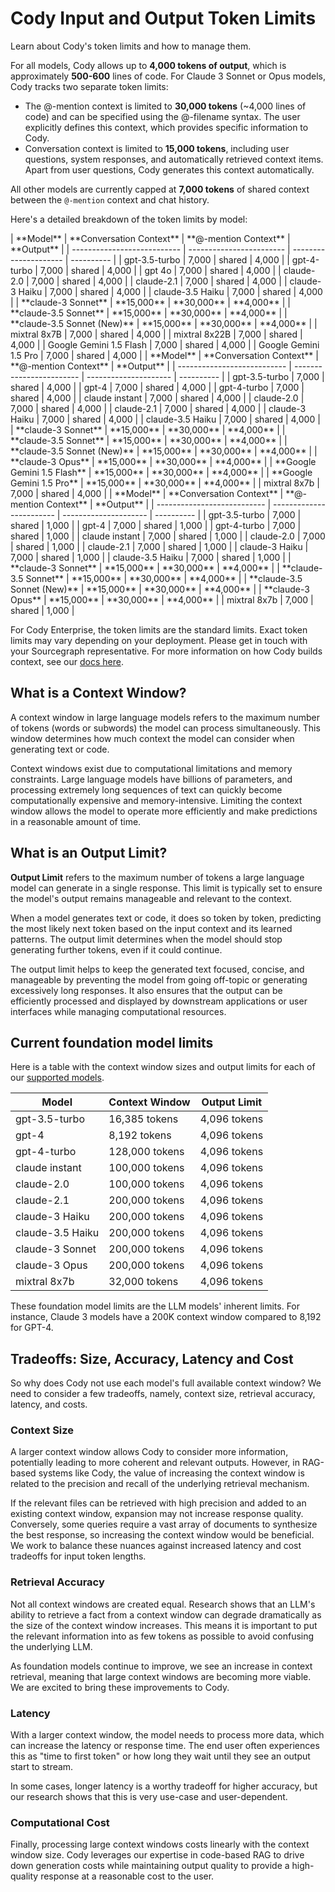 # Cody Input and Output Token Limits

<p class="subtitle">Learn about Cody's token limits and how to manage them.</p>

For all models, Cody allows up to **4,000 tokens of output**, which is approximately **500-600** lines of code. For Claude 3 Sonnet or Opus models, Cody tracks two separate token limits:

- The @-mention context is limited to **30,000 tokens** (~4,000 lines of code) and can be specified using the @-filename syntax. The user explicitly defines this context, which provides specific information to Cody.
- Conversation context is limited to **15,000 tokens**, including user questions, system responses, and automatically retrieved context items. Apart from user questions, Cody generates this context automatically.

All other models are currently capped at **7,000 tokens** of shared context between the `@-mention` context and chat history.

Here's a detailed breakdown of the token limits by model:

<Tabs>
  <Tab title="Free">
|          **Model**          | **Conversation Context** | **@-mention Context** | **Output** |
| --------------------------- | ------------------------ | --------------------- | ---------- |
| gpt-3.5-turbo               | 7,000                    | shared                | 4,000      |
| gpt-4-turbo                 | 7,000                    | shared                | 4,000      |
| gpt 4o                      | 7,000                    | shared                | 4,000      |
| claude-2.0                  | 7,000                    | shared                | 4,000      |
| claude-2.1                  | 7,000                    | shared                | 4,000      |
| claude-3 Haiku              | 7,000                    | shared                | 4,000      |
| claude-3.5 Haiku            | 7,000                    | shared                | 4,000      |
| **claude-3 Sonnet**         | **15,000**               | **30,000**            | **4,000**  |
| **claude-3.5 Sonnet**       | **15,000**               | **30,000**            | **4,000**  |
| **claude-3.5 Sonnet (New)** | **15,000**               | **30,000**            | **4,000**  |
| mixtral 8x7B                | 7,000                    | shared                | 4,000      |
| mixtral 8x22B               | 7,000                    | shared                | 4,000      |
| Google Gemini 1.5 Flash     | 7,000                    | shared                | 4,000      |
| Google Gemini 1.5 Pro       | 7,000                    | shared                | 4,000      |

  </Tab>

<Tab title="Pro">
|          **Model**          | **Conversation Context** | **@-mention Context** | **Output** |
| --------------------------- | ------------------------ | --------------------- | ---------- |
| gpt-3.5-turbo               | 7,000                    | shared                | 4,000      |
| gpt-4                       | 7,000                    | shared                | 4,000      |
| gpt-4-turbo                 | 7,000                    | shared                | 4,000      |
| claude instant              | 7,000                    | shared                | 4,000      |
| claude-2.0                  | 7,000                    | shared                | 4,000      |
| claude-2.1                  | 7,000                    | shared                | 4,000      |
| claude-3 Haiku              | 7,000                    | shared                | 4,000      |
| claude-3.5 Haiku            | 7,000                    | shared                | 4,000      |
| **claude-3 Sonnet**         | **15,000**               | **30,000**            | **4,000**  |
| **claude-3.5 Sonnet**       | **15,000**               | **30,000**            | **4,000**  |
| **claude-3.5 Sonnet (New)** | **15,000**               | **30,000**            | **4,000**  |
| **claude-3 Opus**           | **15,000**               | **30,000**            | **4,000**  |
| **Google Gemini 1.5 Flash** | **15,000**               | **30,000**            | **4,000**  |
| **Google Gemini 1.5 Pro**   | **15,000**               | **30,000**            | **4,000**  |
| mixtral 8x7b                | 7,000                    | shared                | 4,000      |
  </Tab>

  <Tab title="Enterprise">
|          **Model**          | **Conversation Context** | **@-mention Context** | **Output** |
| --------------------------- | ------------------------ | --------------------- | ---------- |
| gpt-3.5-turbo               | 7,000                    | shared                | 1,000      |
| gpt-4                       | 7,000                    | shared                | 1,000      |
| gpt-4-turbo                 | 7,000                    | shared                | 1,000      |
| claude instant              | 7,000                    | shared                | 1,000      |
| claude-2.0                  | 7,000                    | shared                | 1,000      |
| claude-2.1                  | 7,000                    | shared                | 1,000      |
| claude-3 Haiku              | 7,000                    | shared                | 1,000      |
| claude-3.5 Haiku            | 7,000                    | shared                | 1,000      |
| **claude-3 Sonnet**         | **15,000**               | **30,000**            | **4,000**  |
| **claude-3.5 Sonnet**       | **15,000**               | **30,000**            | **4,000**  |
| **claude-3.5 Sonnet (New)** | **15,000**               | **30,000**            | **4,000**  |
| **claude-3 Opus**           | **15,000**               | **30,000**            | **4,000**  |
| mixtral 8x7b                | 7,000                    | shared                | 1,000      |
  </Tab>
</Tabs>

<br />

<Callout type="info">For Cody Enterprise, the token limits are the standard limits. Exact token limits may vary depending on your deployment. Please get in touch with your Sourcegraph representative. For more information on how Cody builds context, see our [docs here](/cody/core-concepts/context).</Callout>

## What is a Context Window?

A context window in large language models refers to the maximum number of tokens (words or subwords) the model can process simultaneously. This window determines how much context the model can consider when generating text or code.

Context windows exist due to computational limitations and memory constraints. Large language models have billions of parameters, and processing extremely long sequences of text can quickly become computationally expensive and memory-intensive. Limiting the context window allows the model to operate more efficiently and make predictions in a reasonable amount of time.

## What is an Output Limit?

**Output Limit** refers to the maximum number of tokens a large language model can generate in a single response. This limit is typically set to ensure the model's output remains manageable and relevant to the context.

When a model generates text or code, it does so token by token, predicting the most likely next token based on the input context and its learned patterns. The output limit determines when the model should stop generating further tokens, even if it could continue.

The output limit helps to keep the generated text focused, concise, and manageable by preventing the model from going off-topic or generating excessively long responses. It also ensures that the output can be efficiently processed and displayed by downstream applications or user interfaces while managing computational resources.

## Current foundation model limits

Here is a table with the context window sizes and output limits for each of our [supported models](/cody/capabilities/supported-models).

|    **Model**     | **Context Window** | **Output Limit** |
| ---------------- | ------------------ | ---------------- |
| gpt-3.5-turbo    | 16,385 tokens      | 4,096 tokens     |
| gpt-4            | 8,192 tokens       | 4,096 tokens     |
| gpt-4-turbo      | 128,000 tokens     | 4,096 tokens     |
| claude instant   | 100,000 tokens     | 4,096 tokens     |
| claude-2.0       | 100,000 tokens     | 4,096 tokens     |
| claude-2.1       | 200,000 tokens     | 4,096 tokens     |
| claude-3 Haiku   | 200,000 tokens     | 4,096 tokens     |
| claude-3.5 Haiku | 200,000 tokens     | 4,096 tokens     |
| claude-3 Sonnet  | 200,000 tokens     | 4,096 tokens     |
| claude-3 Opus    | 200,000 tokens     | 4,096 tokens     |
| mixtral 8x7b     | 32,000 tokens      | 4,096 tokens     |

<Callout type="info">These foundation model limits are the LLM models' inherent limits. For instance, Claude 3 models have a 200K context window compared to 8,192 for GPT-4.</Callout>

## Tradeoffs: Size, Accuracy, Latency and Cost

So why does Cody not use each model's full available context window? We need to consider a few tradeoffs, namely, context size, retrieval accuracy, latency, and costs.

### Context Size

A larger context window allows Cody to consider more information, potentially leading to more coherent and relevant outputs. However, in RAG-based systems like Cody, the value of increasing the context window is related to the precision and recall of the underlying retrieval mechanism.

If the relevant files can be retrieved with high precision and added to an existing context window, expansion may not increase response quality. Conversely, some queries require a vast array of documents to synthesize the best response, so increasing the context window would be beneficial. We work to balance these nuances against increased latency and cost tradeoffs for input token lengths.

### Retrieval Accuracy

Not all context windows are created equal. Research shows that an LLM's ability to retrieve a fact from a context window can degrade dramatically as the size of the context window increases. This means it is important to put the relevant information into as few tokens as possible to avoid confusing the underlying LLM.

As foundation models continue to improve, we see an increase in context retrieval, meaning that large context windows are becoming more viable. We are excited to bring these improvements to Cody.

### Latency

With a larger context window, the model needs to process more data, which can increase the latency or response time. The end user often experiences this as "time to first token" or how long they wait until they see an output start to stream.

In some cases, longer latency is a worthy tradeoff for higher accuracy, but our research shows that this is very use-case and user-dependent.

### Computational Cost

Finally, processing large context windows costs linearly with the context window size. Cody leverages our expertise in code-based RAG to drive down generation costs while maintaining output quality to provide a high-quality response at a reasonable cost to the user.
